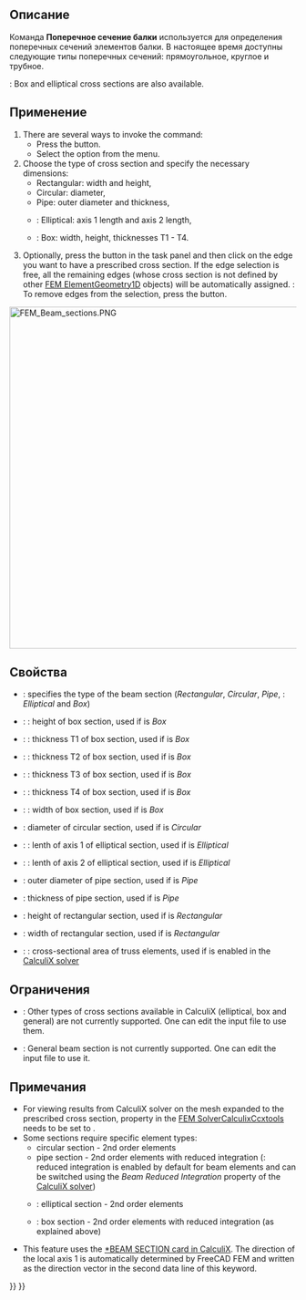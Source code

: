 <languages/>

{{Docnav/ru
|[[FEM_MaterialEditor/ru|Редактор материалов]]
|[[FEM_ElementRotation1D/ru|Вращение балки]]
|[[FEM_Workbench/ru|Верстак "FEM"]]
|IconL=FEM_MaterialEditor.svg
|IconR=FEM_ElementRotation1D.svg
|IconC=Workbench_FEM.svg
}}

<div class="mw-translate-fuzzy">
{{GuiCommand/ru
|Name=FEM ElementGeometry1D
|Name/ru=FEM ElementGeometry1D
|MenuLocation=Model → Beam cross section
|Workbenches=[[FEM_Workbench/ru|FEM]]
|Shortcut={{KEY|C}} {{KEY|B}}
|SeeAlso=[[FEM_tutorial/ru|FEM tutorial]]
}}
</div>

<span id="Description"></span>
==Описание==

Команда '''Поперечное сечение балки''' используется для определения поперечных сечений элементов балки. В настоящее время доступны следующие типы поперечных сечений: прямоугольное, круглое и трубное.

{{VersionPlus|1.1}}: Box and elliptical cross sections are also available.

<span id="Usage"></span>
==Применение==

# There are several ways to invoke the command:
#* Press the {{Button|[[Image:FEM_ElementGeometry1D.svg|16px]] [[FEM_ElementGeometry1D|Beam Cross Section]]}} button.
#* Select the {{MenuCommand|Model → Element Geometry → [[Image:FEM_ElementGeometry1D.svg|16px]] Beam Cross Section}} option from the menu.
# Choose the type of cross section and specify the necessary dimensions:
#* Rectangular: width and height,
#* Circular: diameter,
#* Pipe: outer diameter and thickness,
#* {{VersionPlus|1.1}}: Elliptical: axis 1 length and axis 2 length,
#* {{VersionPlus|1.1}}: Box: width, height, thicknesses T1 - T4.
# Optionally, press the {{Button|Add}} button in the task panel and then click on the edge you want to have a prescribed cross section. If the edge selection is free, all the remaining edges (whose cross section is not defined by other [[FEM_ElementGeometry1D|FEM ElementGeometry1D]] objects) will be automatically assigned. {{Version|1.1}}: To remove edges from the selection, press the {{Button|Remove}} button.

[[Image:FEM_Beam_sections.PNG|600px]]
{{Caption|Beam section types, local axes used by CalculiX and dimensions specified in FreeCAD FEM}}

<span id="Properties"></span>
==Свойства==

* {{PropertyData|Section Type}}: specifies the type of the beam section (''Rectangular'', ''Circular'', ''Pipe'', {{VersionPlus|1.1}}: ''Elliptical'' and ''Box'')
* {{VersionPlus|1.1}}: {{PropertyData|Box Height}}: height of box section, used if {{PropertyData|Section Type}} is ''Box''
* {{VersionPlus|1.1}}: {{PropertyData|Box T1}}: thickness T1 of box section, used if {{PropertyData|Section Type}} is ''Box''
* {{VersionPlus|1.1}}: {{PropertyData|Box T2}}: thickness T2 of box section, used if {{PropertyData|Section Type}} is ''Box''
* {{VersionPlus|1.1}}: {{PropertyData|Box T3}}: thickness T3 of box section, used if {{PropertyData|Section Type}} is ''Box''
* {{VersionPlus|1.1}}: {{PropertyData|Box T4}}: thickness T4 of box section, used if {{PropertyData|Section Type}} is ''Box''
* {{VersionPlus|1.1}}: {{PropertyData|Box Width}}: width of box section, used if {{PropertyData|Section Type}} is ''Box''
* {{PropertyData|Circ Diameter}}: diameter of circular section, used if {{PropertyData|Section Type}} is ''Circular''
* {{VersionPlus|1.1}}: {{PropertyData|Axis 1 Length}}: lenth of axis 1 of elliptical section, used if {{PropertyData|Section Type}} is ''Elliptical''
* {{VersionPlus|1.1}}: {{PropertyData|Axis 2 Length}}: lenth of axis 2 of elliptical section, used if {{PropertyData|Section Type}} is ''Elliptical''
* {{PropertyData|Pipe Diameter}}: outer diameter of pipe section, used if {{PropertyData|Section Type}} is ''Pipe''
* {{PropertyData|Pipe Thickness}}: thickness of pipe section, used if {{PropertyData|Section Type}} is ''Pipe''
* {{PropertyData|Rect Height}}: height of rectangular section, used if {{PropertyData|Section Type}} is ''Rectangular''
* {{PropertyData|Rect Width}}: width of rectangular section, used if {{PropertyData|Section Type}} is ''Rectangular''
* {{VersionPlus|1.1}}: {{PropertyData|Truss Area}}: cross-sectional area of truss elements, used if {{PropertyData|Exclude Bending Stiffness}} is enabled in the [[FEM_SolverCalculixCcxtools|CalculiX solver]]

<span id="Limitations"></span>
==Ограничения==

* {{VersionMinus|1.0}}: Other types of cross sections available in CalculiX (elliptical, box and general) are not currently supported. One can edit the input file to use them.
* {{VersionPlus|1.1}}: General beam section is not currently supported. One can edit the input file to use it.

<span id="Notes"></span>
==Примечания==

* For viewing results from CalculiX solver on the mesh expanded to the prescribed cross section, property {{incode|Beam Shell Result Output 3D}} in the [[FEM_SolverCalculixCcxtools|FEM SolverCalculixCcxtools]] needs to be set to {{incode|True}}.
* Some sections require specific element types:
** circular section - 2nd order elements
** pipe section - 2nd order elements with reduced integration ({{Version|1.0}}: reduced integration is enabled by default for beam elements and can be switched using the ''Beam Reduced Integration'' property of the [[FEM_SolverCalculixCcxtools|CalculiX solver]])
** {{VersionPlus|1.1}}: elliptical section - 2nd order elements
** {{VersionPlus|1.1}}: box section - 2nd order elements with reduced integration (as explained above)
* This feature uses the [https://web.mit.edu/calculix_v2.7/CalculiX/ccx_2.7/doc/ccx/node162.html *BEAM SECTION card in CalculiX]. The direction of the local axis 1 is automatically determined by FreeCAD FEM and written as the direction vector in the second data line of this keyword. 


{{Docnav/ru
|[[FEM_MaterialEditor/ru|Редактор материалов]]
|[[FEM_ElementRotation1D/ru|Вращение балки]]
|[[FEM_Workbench/ru|Верстак "FEM"]]
|IconL=FEM_MaterialEditor.svg
|IconR=FEM_ElementRotation1D.svg
|IconC=Workbench_FEM.svg
}}

{{FEM_Tools_navi{{#translation:}}}}
{{Userdocnavi{{#translation:}}}}